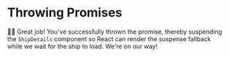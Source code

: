 # Throwing Promises

<EpicVideo url="https://www.epicreact.dev/workshops/react-suspense/throwing-promises/solution" />

👨‍💼 Great job! You've successfully thrown the promise, thereby suspending the
`ShipDetails` component so React can render the suspense fallback while we wait
for the ship to load. We're on our way!
